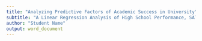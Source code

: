 ```yaml
---
title: "Analyzing Predictive Factors of Academic Success in University"
subtitle: "A Linear Regression Analysis of High School Performance, SAT Scores, and Extracurricular Activities"
author: "Student Name"
output: word_document
---
```

